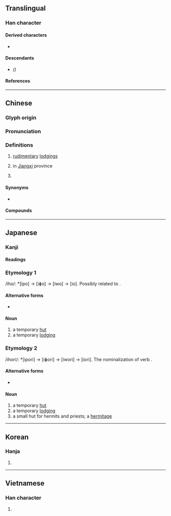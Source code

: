{{also|庐}}
{{character info}}
==Translingual==

===Han character===
{{Han char|rn=53|rad=广|as=16|sn=19|four=00217|canj=IYPT|ids=⿸广盧}}

====Derived characters====
* {{l|mul|[[𮆿]]}}

====Descendants====
* {{l|mul|[[庐]]}} ''({{w|Simplified Chinese}})''

====References====
{{Han ref|kx=0352.050|dkj=09535|dj=0665.200|hdz=20907.190|uh=5EEC}}

----

==Chinese==
{{zh-forms|s=庐}}

===Glyph origin===
{{Han etym}}

===Pronunciation===
{{zh-pron
|m=lú
|c=lou4
|mn=qz:lîr/xm:lû/zz:lî/lô͘
|mn_note=lîr/lû/lî - literary; lô͘ - vernacular (俗)
|mc=y
|oc=y
|cat=n,pn
}}

===Definitions===
{{zh-hanzi}}

# [[rudimentary]] [[lodgings]]
# {{zh-div|山}} {{w|Mount Lu}} in [[Jiangxi]] province
# {{surname|zh}}

====Synonyms====
* {{sense|rudimentary lodgings}} {{zh-l|廬舍}}

====Compounds====
{{zh-der|三顧茅廬|倚廬|初出茅廬|室廬|屋廬|廬劇|廬墓|廬山|廬山面目|廬帳|廬舍|拂廬|朱柏廬|田廬|穹廬|空廬|精廬|結廬|茅廬|茅廬三顧|草廬|草廬三顧|菴廬|蒿廬|蘧廬|蝸廬|螾廬曲談|野廬氏|闔廬|青廬}}

----

==Japanese==

===Kanji===
{{ja-kanji|grade=|rs=广16}}

====Readings====
{{ja-readings
|goon=ろ
|kanon=りょ
|kun=いおり-<いほり, いえ-}}

===Etymology 1===
/iho/: *[ipo] → [iɸo] → [iwo] → [io]. Possibly related to {{m|ja|家|tr=ie||house}}.

====Alternative forms====
* {{l|ja|庵}}

====Noun====
{{ja-noun|いお|hhira=いほ}}

# a temporary [[hut]]
# a temporary [[lodging]]

===Etymology 2===
/ihori/: *[ipori] → [iɸori] → [iwori] → [iori]. The nominalization of verb {{m|ja|庵る|tr=ioru}}.

====Alternative forms====
* {{l|ja|庵}}

====Noun====
{{ja-noun|いおり|hhira=いほり}}

# a temporary [[hut]]
# a temporary [[lodging]]
# a small hut for hermits and priests; a [[hermitage]]

----

==Korean==

===Hanja===
{{ko-hanja|hangeul=려|rv=ryeo|mr=ryŏ}}

# {{rfdef|ko|sort=广16}}

----

==Vietnamese==

===Han character===
{{vi-hantu|rs=广16|[[lư]]}}

# {{rfdef|vi|sort=广16}}